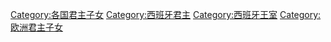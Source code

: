 [[Category:各国君主子女|Category:各国君主子女]]
[[Category:西班牙君主|Category:西班牙君主]]
[[Category:西班牙王室|Category:西班牙王室]]
[[Category:欧洲君主子女|Category:欧洲君主子女]]